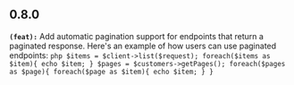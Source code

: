 ## 0.8.0
**`(feat):`** Add automatic pagination support for endpoints that return a paginated response.
Here's an example of how users can use paginated endpoints: ```php $items = $client->list($request); foreach($items as $item){
    echo $item;
} $pages = $customers->getPages(); foreach($pages as $page){
    foreach($page as $item){
        echo $item;
    }
} ```

